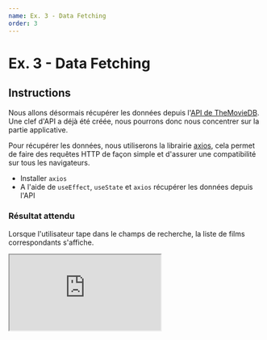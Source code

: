 ```yaml
---
name: Ex. 3 - Data Fetching
order: 3
---
```


# Ex. 3 - Data Fetching

## Instructions

Nous allons désormais récupérer les données depuis l'[API de TheMovieDB](https://developers.themoviedb.org/3). Une clef d'API a déjà été créée, nous pourrons donc nous concentrer sur la partie applicative.

Pour récupérer les données, nous utiliserons la librairie [axios](https://github.com/axios/axios), cela permet de faire des requêtes HTTP de façon simple et d'assurer une compatibilité sur tous les navigateurs.

- Installer `axios`
- A l'aide de `useEffect`, `useState` et `axios` récupérer les données depuis l'API

### Résultat attendu

Lorsque l'utilisateur tape dans le champs de recherche, la liste de films correspondants s'affiche.

<iframe
  src="https://codesandbox.io/embed/github/smooth-code/react-hooks-workshop/tree/end-exercise-3/?fontsize=14&view=preview"
  style={{
    width: '100%',
    height: 500,
    border: 0,
    borderRadius: 4,
    overflow: 'hidden',
  }}
  sandbox="allow-modals allow-forms allow-popups allow-scripts allow-same-origin"
/>

## Aide

### Utilisation de l'API avec axios

```js
axios
  .get('https://api.themoviedb.org/3/search/movie', {
    params: {
      api_key: 'c5742978852b8f695a61e22a33a8196c',
      query: 'Lord of the Rings',
    },
  })
  .then(res => {
    console.log(res.data)
  })
```

### App.js

```js
// App.js
import React, { useState, useEffect } from 'react'
import { Normalize, Grid, Typography } from '@smooth-ui/core-sc'
import axios from 'axios'
import SearchInput from './components/SearchInput'

export default function App() {
  const [query, setQuery] = useState('Lord of the Rings')
  /* TODO: créer un state pour les films */

  useEffect(
    () => {
      /* TODO: faire la requête */
    },
    [
      /* TODO: spécifier les dépendances nécessaires */
    ],
  )

  return (
    <>
      <Grid py={200}>
        <Normalize />
        <Typography variant="display-1">Smooth Movie</Typography>
        <SearchInput
          value={query}
          onChange={event => setQuery(event.target.value)}
        />
        {/* TODO: afficher la liste des films */}
      </Grid>
    </>
  )
}
```
